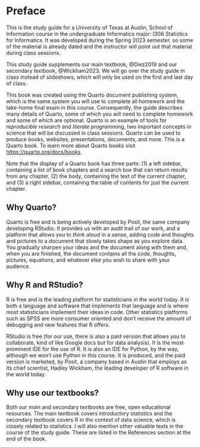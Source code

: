 # Preface {.unnumbered}

This is the study guide for a University of Texas at Austin, School of Information course in the undergraduate Informatics major: I306 Statistics for Informatics. It was developed during the Spring 2023 semester, so some of the material is already dated and the instructor will point out that material during class sessions.

This study guide supplements our main textbook, @Diez2019 and our secondary textbook, @Wickham2023. We will go over the study guide in class instead of slideshows, which will only be used on the first and last day of class.

This book was created using the Quarto document publishing system, which is the same system you will use to complete all homework and the take-home final exam in this course. Consequently, the guide describes many details of Quarto, some of which you will need to complete homework and some of which are optional. Quarto is an example of tools for *reproducible research* and *literate programming*, two important concepts in science that will be discussed in class sessions. Quarto can be used to produce books, websites, presentations, documents, and more. This is a Quarto book. To learn more about Quarto books visit <https://quarto.org/docs/books>.

Note that the display of a Quarto book has three parts: (1) a left sidebar, containing a list of book chapters and a search box that can return results from any chapter, (2) the body, containing the text of the current chapter, and (3) a right sidebar, containing the table of contents for just the current chapter.

## Why Quarto?
Quarto is free and is being actively developed by Posit, the same company developing RStudio. It provides us with an audit trail of our work, and a platform that allows you to *think aloud* in a sense, adding code and thoughts and pictures to a document that slowly takes shape as you explore data. You gradually sharpen your ideas and the document along with them and, when you are finished, the document contains all the code, thoughts, pictures, equations, and whatever else you wish to share with your audience.

## Why R and RStudio?
R is free and is the leading platform for statisticians in the world today. It is both a language and software that implements that language and is where most statisticians implement their ideas in code. Other statistics platforms such as SPSS are more consumer oriented and don't receive the amount of debugging and new features that R offers.

RStudio is free (for our use, there is also a paid version that allows you to collaborate, kind of like Google docs but for data analysis). It is the most prominent IDE for the use of R. It is also an IDE for Python, by the way, although we won't use Python in this course. It is produced, and the paid version is marketed, by Posit, a company based in Austin that employs as its chief scientist, Hadley Wickham, the leading developer of R software in the world today.

## Why use our textbooks?
Both our main and secondary textbooks are free, open educational resources. The main textbook covers introductory statistics and the secondary textbook covers R in the context of data science, which is closely related to statistics. I will also mention other valuable texts in the course of the study guide. These are listed in the References section at the end of the book.

